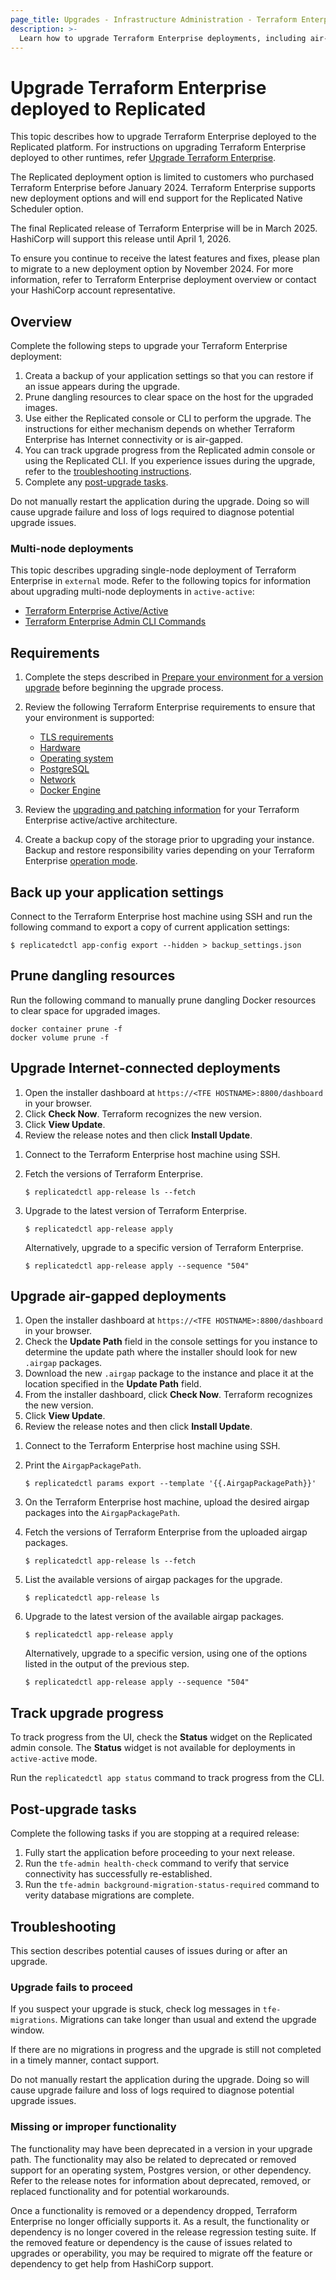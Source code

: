 ```yaml
---
page_title: Upgrades - Infrastructure Administration - Terraform Enterprise
description: >-
  Learn how to upgrade Terraform Enterprise deployments, including air-gapped Terraform Enteprise deployments, that run on Replicated.
---
```


# Upgrade Terraform Enterprise deployed to Replicated  

This topic describes how to upgrade Terraform Enterprise deployed to the Replicated platform. For instructions on upgrading Terraform Enterprise deployed to other runtimes, refer [Upgrade Terraform Enterprise](/terraform/enterprise/deploy/manage/upgrade).


<Note>
   <p>The Replicated deployment option is limited to customers who purchased Terraform Enterprise before January 2024. Terraform Enterprise supports new deployment options and will end support for the Replicated Native Scheduler option.</p>
   
   <p>The final Replicated release of Terraform Enterprise will be in March 2025. HashiCorp will support this release until April 1, 2026.</p>
   
   <p>To ensure you continue to receive the latest features and fixes, please plan to migrate to a new deployment option by November 2024. For more information, refer to Terraform Enterprise deployment overview or contact your HashiCorp account representative.</p>
</Note>

## Overview

Complete the following steps to upgrade your Terraform Enterprise deployment:


1. Creata a backup of your application settings so that you can restore if an issue appears during the upgrade.
1. Prune dangling resources to clear space on the host for the upgraded images.
1. Use either the Replicated console or CLI to perform the upgrade. The instructions for either mechanism depends on whether Terraform Enterprise has Internet connectivity or is air-gapped.  
1. You can track upgrade progress from the Replicated admin console or using the Replicated CLI. If you experience issues during the upgrade, refer to the [troubleshooting instructions](#troubleshooting).
1. Complete any [post-upgrade tasks](#post-upgrade-tasks).

Do not manually restart the application during the upgrade. Doing so will cause upgrade failure and loss of logs required to diagnose potential upgrade issues.

### Multi-node deployments
This topic describes upgrading single-node deployment of Terraform Enterprise in `external` mode. Refer to the following topics for information about upgrading multi-node deployments in `active-active`: 

- [Terraform Enterprise Active/Active](/terraform/enterprise/deploy/replicated/install/automated/active-active)
- [Terraform Enterprise Admin CLI Commands](/terraform/enterprise/deploy/replicated/administration/infrastructure/admin-cli)


## Requirements

1. Complete the steps described in [Prepare your environment for a version upgrade](/terraform/enterprise/deploy/replicated/administration/infrastructure/upgrades/prepare) before beginning the upgrade process.
1. Review the following Terraform Enterprise requirements to ensure that your environment is supported: 

   - [TLS requirements](/terraform/enterprise/deploy/replicated/requirements/credentials)
   - [Hardware](/terraform/enterprise/deploy/replicated/requirements/hardware)
   - [Operating system](/terraform/enterprise/deploy/replicated/requirements/os-specific/supported-os)
   - [PostgreSQL](/terraform/enterprise/deploy/replicated/requirements/data-storage/postgres-requirements)
   - [Network](/terraform/enterprise/deploy/replicated/requirements/network)
   - [Docker Engine](/terraform/enterprise/deploy/replicated/requirements/docker_engine)

1. Review the [upgrading and patching information](/terraform/enterprise/deploy/replicated/administration/infrastructure/admin-cli#upgrading-tfe-or-patching-tfe-node-instances) for your Terraform Enterprise active/active architecture.

1. Create a backup copy of the storage prior to upgrading your instance. Backup and restore responsibility varies depending on your Terraform Enterprise [operation mode](/terraform/enterprise/deploy/replicated/architecture/system-overview/reliability-availability#operation-modes). 

## Back up your application settings

Connect to the Terraform Enterprise host machine using SSH and run the following command to export a copy of current application settings:

```shell-session
$ replicatedctl app-config export --hidden > backup_settings.json
```

## Prune dangling resources

Run the following command to manually prune dangling Docker resources to clear space for upgraded images.

  ```
  docker container prune -f
  docker volume prune -f
  ```

## Upgrade Internet-connected deployments

<Tabs>
<Tab heading="Replicated console">

1. Open the installer dashboard at `https://<TFE HOSTNAME>:8800/dashboard` in your browser.
1. Click **Check Now**. Terraform recognizes the new version.
1. Click **View Update**.
1. Review the release notes and then click **Install Update**.

</Tab>
<Tab heading="Replicated CLI">

1. Connect to the Terraform Enterprise host machine using SSH.
1. Fetch the versions of Terraform Enterprise.

   ```
   $ replicatedctl app-release ls --fetch
   ```

1. Upgrade to the latest version of Terraform Enterprise.

   ```
   $ replicatedctl app-release apply
   ```

   Alternatively, upgrade to a specific version of Terraform Enterprise.

   ```
   $ replicatedctl app-release apply --sequence "504"
   ```

</Tab>
</Tabs>

## Upgrade air-gapped deployments

<Tabs>
<Tab heading="Replicated console">

1. Open the installer dashboard at `https://<TFE HOSTNAME>:8800/dashboard` in your browser.
1. Check the **Update Path** field in the console settings for you instance to determine the update path where the installer should look for new `.airgap` packages. 
1. Download the new `.airgap` package to the instance and place it at the location specified in the **Update Path** field.
1. From the installer dashboard, click **Check Now**. Terraform recognizes the new version.
1. Click **View Update**.
1. Review the release notes and then click **Install Update**.


</Tab>
<Tab heading="Replicated CLI">

1. Connect to the Terraform Enterprise host machine using SSH.

1. Print the `AirgapPackagePath`.

   ```
   $ replicatedctl params export --template '{{.AirgapPackagePath}}'
   ```

1. On the Terraform Enterprise host machine, upload the desired airgap packages into the `AirgapPackagePath`.

1. Fetch the versions of Terraform Enterprise from the uploaded airgap packages.

   ```
   $ replicatedctl app-release ls --fetch
   ```

1. List the available versions of airgap packages for the upgrade.

   ```
   $ replicatedctl app-release ls
   ```

1. Upgrade to the latest version of the available airgap packages.

   ```
   $ replicatedctl app-release apply
   ```

   Alternatively, upgrade to a specific version, using one of the options listed in the output of the previous step.

   ```
   $ replicatedctl app-release apply --sequence "504"
   ```

</Tab>
</Tabs>

## Track upgrade progress

To track progress from the UI, check the **Status** widget on the Replicated admin console. The **Status** widget is not available for deployments in `active-active` mode.

Run the `replicatedctl app status` command to track progress from the CLI.

## Post-upgrade tasks

Complete the following tasks if you are stopping at a required release:

1. Fully start the application before proceeding to your next release.
1. Run the `tfe-admin health-check` command to verify that service connectivity has successfully re-established.
1. Run the `tfe-admin background-migration-status-required` command to verity database migrations are complete.

## Troubleshooting

This section describes potential causes of issues during or after an upgrade.

### Upgrade fails to proceed
If you suspect your upgrade is stuck, check log messages in `tfe-migrations`. Migrations can take longer than usual and extend the upgrade window. 

If there are no migrations in progress and the upgrade is still not completed in a timely manner, contact support.

Do not manually restart the application during the upgrade. Doing so will cause upgrade failure and loss of logs required to diagnose potential upgrade issues.

### Missing or improper functionality
The functionality may have been deprecated in a version in your upgrade path. The functionality may also be related to deprecated or removed support for an operating system, Postgres version, or other dependency. Refer to the release notes for information about deprecated, removed, or replaced functionality and for potential workarounds. 

Once a functionality is removed or a dependency dropped, Terraform Enterprise no longer officially supports it. As a result, the functionality or dependency is no longer covered in the release regression testing suite. If the removed feature or dependency is the cause of issues related to upgrades or operability, you may be required to migrate off the feature or dependency to get help from HashiCorp support.
